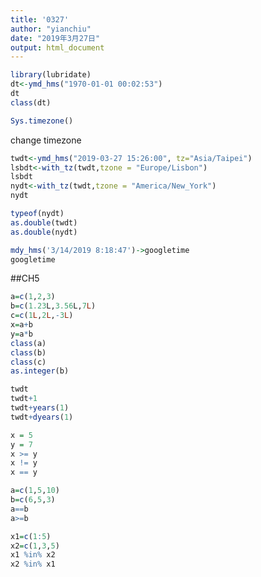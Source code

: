 ```yaml
---
title: '0327'
author: "yianchiu"
date: "2019年3月27日"
output: html_document
---
```

```r
library(lubridate)
dt<-ymd_hms("1970-01-01 00:02:53") 
dt
class(dt)
```
```r
Sys.timezone()
```
change timezone
```r
twdt<-ymd_hms("2019-03-27 15:26:00", tz="Asia/Taipei")
lsbdt<-with_tz(twdt,tzone = "Europe/Lisbon")
lsbdt
nydt<-with_tz(twdt,tzone = "America/New_York")
nydt
```

```r
typeof(nydt)
as.double(twdt)
as.double(nydt)
```
```r
mdy_hms('3/14/2019 8:18:47')->googletime
googletime
```
##CH5
```r
a=c(1,2,3)
b=c(1.23L,3.56L,7L)
c=c(1L,2L,-3L)
x=a+b
y=a*b
class(a)
class(b)
class(c)
as.integer(b)
```
```r
twdt
twdt+1
twdt+years(1)
twdt+dyears(1)
```

```r
x = 5
y = 7
x >= y
x != y
x == y
```
```r
a=c(1,5,10)
b=c(6,5,3)
a==b
a>=b
```

```r
x1=c(1:5)
x2=c(1,3,5)
x1 %in% x2
x2 %in% x1
```

